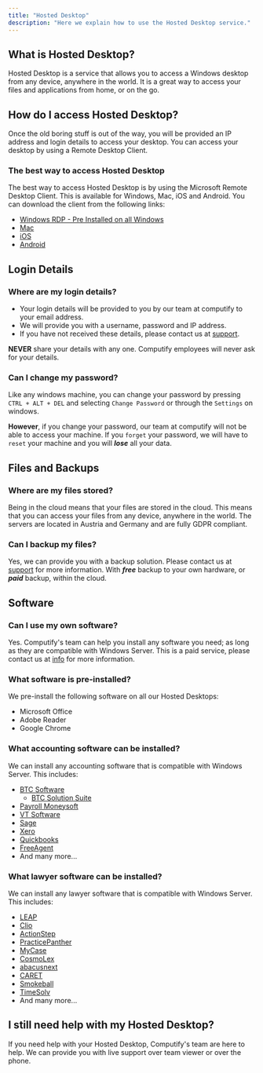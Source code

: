 ```yaml
---
title: "Hosted Desktop"
description: "Here we explain how to use the Hosted Desktop service."
---
```


## What is Hosted Desktop?

Hosted Desktop is a service that allows you to access a Windows desktop from any device, anywhere in the world. It is a great way to access your files and applications from home, or on the go.

## How do I access Hosted Desktop?

Once the old boring stuff is out of the way, you will be provided an IP address and login details to access your desktop. 
You can access your desktop by using a Remote Desktop Client.

### The best way to access Hosted Desktop

The best way to access Hosted Desktop is by using the Microsoft Remote Desktop Client. This is available for Windows, Mac, iOS and Android. You can download the client from the following links:

* [Windows RDP - Pre Installed on all Windows]()
* [Mac](https://apps.apple.com/gb/app/microsoft-remote-desktop/id1295203466?mt=12)
* [iOS](https://apps.apple.com/gb/app/microsoft-remote-desktop/id714464092)
* [Android](https://play.google.com/store/apps/details?id=com.microsoft.rdc.android)

## Login Details

### Where are my login details? 

- Your login details will be provided to you by our team at computify to your email address. 
- We will provide you with a username, password and IP address. 
- If you have not received these details, please contact us at [support](mailto:support@computify.cloud).

<Warning>**NEVER** share your details with any one. Computify employees will never ask for your details.</Warning>

### Can I change my password?

Like any windows machine, you can change your password by pressing `CTRL + ALT + DEL` and selecting `Change Password` or through the `Settings` on windows.

**However**, if you change your password, our team at computify will not be able to access your machine. If you `forget` your password, we will have to `reset` your machine and you will ***lose*** all your data.

## Files and Backups

### Where are my files stored?

Being in the cloud means that your files are stored in the cloud. This means that you can access your files from any device, anywhere in the world. The servers are located in Austria and Germany and are fully GDPR compliant. 

### Can I backup my files?

Yes, we can provide you with a backup solution. Please contact us at [support](mailto:support@computify.cloud) for more information. With ***free*** backup to your own hardware, or ***paid*** backup, within the cloud.

## Software

### Can I use my own software?

Yes. Computify's team can help you install any software you need; as long as they are compatible with Windows Server. This is a paid service, please contact us at [info](mailto:info@computify.cloud) for more information.

### What software is pre-installed?

We pre-install the following software on all our Hosted Desktops:

- Microsoft Office 
- Adobe Reader
- Google Chrome

### What accounting software can be installed?

We can install any accounting software that is compatible with Windows Server. This includes:

- [BTC Software](https://www.btcsoftware.co.uk/products/)
    - [BTC Solution Suite](https://www.btcsoftware.co.uk/products/solution-suite/)
- [Payroll Moneysoft](https://moneysoft.co.uk/)
- [VT Software](https://www.vtsoftware.co.uk/)
- [Sage](https://www.sage.com/en-gb/products/)
- [Xero](https://www.xero.com/)
- [Quickbooks](https://quickbooks.intuit.com/)
- [FreeAgent](https://www.freeagent.com/)
- And many more...

### What lawyer software can be installed?

We can install any lawyer software that is compatible with Windows Server. This includes:

- [LEAP](https://www.leap.co.uk/)
- [Clio](https://www.clio.com/)
- [ActionStep](https://www.actionstep.com/)
- [PracticePanther](https://www.practicepanther.com/)
- [MyCase](https://www.mycase.com/)
- [CosmoLex](https://www.cosmolex.com/)
- [abacusnext](https://www.abacusnext.com/)
- [CARET](https://getcaret.com/)
- [Smokeball](https://www.smokeball.com/)
- [TimeSolv](https://www.timesolv.com/)
- And many more...


## I still need help with my Hosted Desktop?

If you need help with your Hosted Desktop, Computify's team are here to help. We can provide you with live support over team viewer or over the phone.